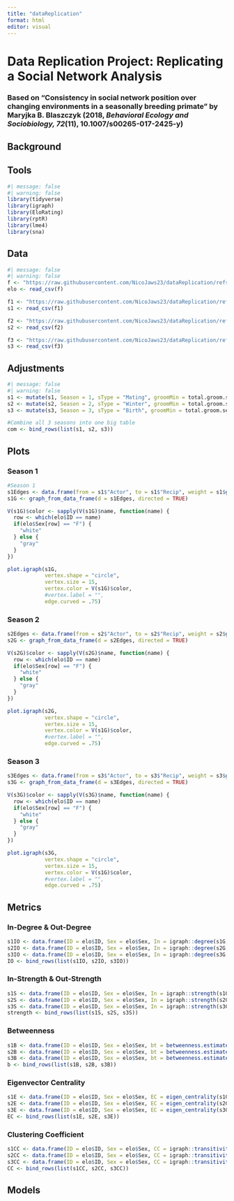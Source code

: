 ```yaml
---
title: "dataReplication"
format: html
editor: visual
---
```


# Data Replication Project: Replicating a Social Network Analysis

### Based on "Consistency in social network position over changing environments in a seasonally breeding primate" by Maryjka B. Blaszczyk (2018, *Behavioral Ecology and Sociobiology, 72*(11), 10.1007/s00265-017-2425-y)

## Background

## Tools

```r
#| message: false
#| warning: false
library(tidyverse)
library(igraph)
library(EloRating)
library(rptR)
library(lme4)
library(sna)
```

## Data

```r
#| message: false
#| warning: false
f <- "https://raw.githubusercontent.com/NicoJaws23/dataReplication/refs/heads/main/IDs_Sex_EloScores.csv"
elo <- read_csv(f)

f1 <- "https://raw.githubusercontent.com/NicoJaws23/dataReplication/refs/heads/main/GroomDyads_S1.csv"
s1 <- read_csv(f1)

f2 <- "https://raw.githubusercontent.com/NicoJaws23/dataReplication/refs/heads/main/GroomDyads_S2.csv"
s2 <- read_csv(f2)

f3 <- "https://raw.githubusercontent.com/NicoJaws23/dataReplication/refs/heads/main/GroomDyads_S3.csv"
s3 <- read_csv(f3)
```

## Adjustments

```r
#| message: false
#| warning: false
s1 <- mutate(s1, Season = 1, sType = "Mating", groomMin = total.groom.secs/60, dyadObsMin = dyad.obs.secs/60)
s2 <- mutate(s2, Season = 2, sType = "Winter", groomMin = total.groom.secs/60, dyadObsMin = dyad.obs.secs/60)
s3 <- mutate(s3, Season = 3, sType = "Birth", groomMin = total.groom.secs/60, dyadObsMin = dyad.obs.secs/60)

#Combine all 3 seasons into one big table
com <- bind_rows(list(s1, s2, s3))

```

## Plots

### Season 1

```r
#Season 1
s1Edges <- data.frame(from = s1$"Actor", to = s1$"Recip", weight = s1$groom.rate)
s1G <- graph_from_data_frame(d = s1Edges, directed = TRUE)

V(s1G)$color <- sapply(V(s1G)$name, function(name) {
  row <- which(elo$ID == name)
  if(elo$Sex[row] == "F") {
    "white"
  } else {
    "gray"
  }
})

plot.igraph(s1G, 
            vertex.shape = "circle",
            vertex.size = 15,
            vertex.color = V(s1G)$color,
            #vertex.label = "",
            edge.curved = .75)
```

### Season 2

```r
s2Edges <- data.frame(from = s2$"Actor", to = s2$"Recip", weight = s2$groom.rate)
s2G <- graph_from_data_frame(d = s2Edges, directed = TRUE)

V(s2G)$color <- sapply(V(s2G)$name, function(name) {
  row <- which(elo$ID == name)
  if(elo$Sex[row] == "F") {
    "white"
  } else {
    "gray"
  }
})

plot.igraph(s2G, 
            vertex.shape = "circle",
            vertex.size = 15,
            vertex.color = V(s1G)$color,
            #vertex.label = "",
            edge.curved = .75)
```

### Season 3

```r
s3Edges <- data.frame(from = s3$"Actor", to = s3$"Recip", weight = s3$groom.rate)
s3G <- graph_from_data_frame(d = s3Edges, directed = TRUE)

V(s3G)$color <- sapply(V(s3G)$name, function(name) {
  row <- which(elo$ID == name)
  if(elo$Sex[row] == "F") {
    "white"
  } else {
    "gray"
  }
})

plot.igraph(s3G, 
            vertex.shape = "circle",
            vertex.size = 15,
            vertex.color = V(s1G)$color,
            #vertex.label = "",
            edge.curved = .75)
```

## Metrics

### In-Degree & Out-Degree

```r
s1IO <- data.frame(ID = elo$ID, Sex = elo$Sex, In = igraph::degree(s1G, mode = "in"), Out = igraph::degree(s1G, mode = "out"), Season = 1, rank = elo$Elo.May, row.names = NULL)
s2IO <- data.frame(ID = elo$ID, Sex = elo$Sex, In = igraph::degree(s2G, mode = "in"), Out = igraph::degree(s2G, mode = "out"), Season = 2, rank = elo$Elo.Sep, row.names = NULL)
s3IO <- data.frame(ID = elo$ID, Sex = elo$Sex, In = igraph::degree(s3G, mode = "in"), Out = igraph::degree(s3G, mode = "out"), Season = 3, rank = elo$Elo.Dec, row.names = NULL)
IO <- bind_rows(list(s1IO, s2IO, s3IO))
```

### In-Strength & Out-Strength

```r
s1S <- data.frame(ID = elo$ID, Sex = elo$Sex, In = igraph::strength(s1G, mode = "in"), Out = igraph::strength(s1G, mode = "out"), Season = 1, rank = elo$Elo.May, row.names = NULL)
s2S <- data.frame(ID = elo$ID, Sex = elo$Sex, In = igraph::strength(s2G, mode = "in"), Out = igraph::strength(s2G, mode = "out"), Season = 2, rank = elo$Elo.Sep, row.names = NULL)
s3S <- data.frame(ID = elo$ID, Sex = elo$Sex, In = igraph::strength(s3G, mode = "in"), Out = igraph::strength(s3G, mode = "out"), Season = 3, rank = elo$Elo.Dec, row.names = NULL)
strength <- bind_rows(list(s1S, s2S, s3S))
```

### Betweenness

```r
s1B <- data.frame(ID = elo$ID, Sex = elo$Sex, bt = betweenness.estimate(s1G, cutoff = -1), Season = 1, rank = elo$Elo.May, row.names = NULL)
s2B <- data.frame(ID = elo$ID, Sex = elo$Sex, bt = betweenness.estimate(s2G, cutoff = -1), Season = 2, rank = elo$Elo.Sep, row.names = NULL)
s3B <- data.frame(ID = elo$ID, Sex = elo$Sex, bt = betweenness.estimate(s3G, cutoff = -1), Season = 3, rank = elo$Elo.Dec, row.names = NULL)
b <- bind_rows(list(s1B, s2B, s3B))
```

### Eigenvector Centrality

```r
s1E <- data.frame(ID = elo$ID, Sex = elo$Sex, EC = eigen_centrality(s1G), Season = 1, rank = elo$Elo.May, row.names = NULL)
s2E <- data.frame(ID = elo$ID, Sex = elo$Sex, EC = eigen_centrality(s2G), Season = 2, rank = elo$Elo.Sep, row.names = NULL)
s3E <- data.frame(ID = elo$ID, Sex = elo$Sex, EC = eigen_centrality(s3G), Season = 3, rank = elo$Elo.Dec, row.names = NULL)
EC <- bind_rows(list(s1E, s2E, s3E))
```

### Clustering Coefficient

```r
s1CC <- data.frame(ID = elo$ID, Sex = elo$Sex, CC = igraph::transitivity(s1G, type = "local"), Season = 1, rank = elo$Elo.May, row.names = NULL)
s2CC <- data.frame(ID = elo$ID, Sex = elo$Sex, CC = igraph::transitivity(s2G, type = "local"), Season = 2, rank = elo$Elo.Sep, row.names = NULL)
s3CC <- data.frame(ID = elo$ID, Sex = elo$Sex, CC = igraph::transitivity(s3G, type = "local"), Season = 3, rank = elo$Elo.Dec, row.names = NULL)
CC <- bind_rows(list(s1CC, s2CC, s3CC))

```

## Models
